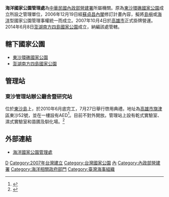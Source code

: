 {{ROC central government reform}}
{{中華民國政府部門基礎資訊
|部門名稱       = 海洋國家公園管理處
|外文名稱       = Marine National Park Headquarters
|外文語言       = 英語
|部門標誌       = ROC Marine National Park Headquarters Logo.svg
|部門標誌名稱   = 
|代表圖像       = Taiwan MNPH.JPG
|代表圖像名稱   = 海洋國家公園管理處門口
|首長職銜       = 處長
|首長姓名       = 徐韶良
|副首長職銜     = 副處長
|副首長姓名     = 
|副首長姓名二   = 
|秘書長職銜     = 主任秘書
|秘書長姓名     = 
|技術幕僚職銜   = 
|技術幕僚姓名   = 
|任命者姓名     = [[中華民國內政部|內政部部長]]
|官員任期       = 無任期保障
|機關類型       = [[中華民國中央行政機關|中央四級行政機關]]
|所屬部門       = [[中華民國內政部營建署|內政部營建署]]
|授權法源       = [[s:內政部組織法|內政部組織法]]<br>[[s:內政部營建署組織條例|內政部營建署組織條例]]
|員額           = 898人
|年度預算額     = [[新臺幣|新臺幣]]235.07億元（104年度）（含其所屬）
|成立日期       = 2007年10月4日
|前身機關       = 
|解散日期       =
|內部單位       = 1室、4課
|附屬機關       = 1研究站
|任務編組       = 
|地址           = 81157 [[高雄市|高雄市]][[楠梓區|楠梓區]]德民路24號
|電話           = +886 7 360-1898
|網站           = [https://www.marine.gov.tw/ www.marine.gov.tw]
|備註           = 
}}
'''海洋國家公園管理處'''為[[中華民國內政部|中華民國內政部]][[內政部營建署|營建署]]所屬機關。原為[[東沙環礁國家公園|東沙環礁國家公園]]成立所設之管理單位，2006年12月19日經[[第一次蘇貞昌內閣|蘇貞昌內閣]]修訂計畫內容，擬將[[島嶼|島嶼]]或[[海洋|海洋]]型國家公園管理事權統一而成立。2007年10月4日於[[高雄市|高雄市]]正式掛牌營運。2014年6月8日[[澎湖南方四島國家公園|澎湖南方四島國家公園]]成立，納編該處管轄。

==轄下國家公園==
* [[東沙環礁國家公園|東沙環礁國家公園]]
* [[澎湖南方四島國家公園|澎湖南方四島國家公園]]

== 管理站 ==

=== 東沙管理站辦公廳舍暨研究站 ===
位於[[東沙島|東沙島]]上，於2010年6月底完工，7月27日舉行啓用典禮。地址為[[高雄市|高雄市]][[旗津區|旗津區]]東沙52號，並在一樓設有AED<ref>{{Cite web|title=場所位置資訊|url=https://tw-aed.mohw.gov.tw/ShowPlace.jsp?PlaceID=1093|access-date=2021-08-21}}</ref>。目前不對外開放。管理站上設有乾式實驗室、濕式實驗室和苗圃及馴化場。<ref>{{Cite web|title=東沙環礁國家公園   東沙管理站|url=http://tcra.goodays.cc:8097/zh-tw/brief|access-date=2021-08-21|archive-date=2021-08-21|archive-url=https://web.archive.org/web/20210821135655/http://tcra.goodays.cc:8097/zh-tw/brief|dead-url=no}}</ref>

==外部連結==

*[http://marine.cpami.gov.tw/ 海洋國家公園管理處] {{Wayback|url=http://marine.cpami.gov.tw/ |date=20100317102934 }}


[[Category:中華民國內政部|D]]
[[Category:2007年台灣建立|Category:2007年台灣建立]]
[[Category:台灣國家公園|Category:台灣國家公園]]
[[Category:高雄市楠梓區的政府機關|內]]
[[Category:內政部營建署|Category:內政部營建署]]
[[Category:海洋相關政府部門|Category:海洋相關政府部門]]
[[Category:臺灣海事組織|Category:臺灣海事組織]]
